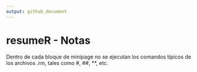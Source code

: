 ```yaml
---
output: github_document
---
```


# resumeR - Notas

Dentro de cada bloque de minipage no se ejecutan los comandos típicos de los archivos .rm,
tales como #, ##, **, etc.



